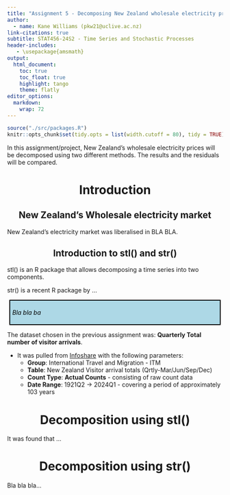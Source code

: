 ```yaml
---
title: "Assignment 5 - Decomposing New Zealand wholesale electricity prices using stl() and str()"
author:
  - name: Kane Williams (pkw21@uclive.ac.nz)
link-citations: true
subtitle: STAT456-24S2 - Time Series and Stochastic Processes
header-includes:
   - \usepackage{amsmath}
output:
  html_document:
    toc: true
    toc_float: true
    highlight: tango
    theme: flatly
editor_options:
  markdown:
    wrap: 72
---
```


```{=html}
<style>

.boxTask {
background-color: lightblue;
color: black;
border: 2px solid black;
margin: 5px;
padding: 5px;
font-style: italic;
}

/* Centered headings */
h1, h2, h3, h4, h5, h6 {
  text-align: center;
}

</style>
```


```r
source("./src/packages.R")
knitr::opts_chunk$set(tidy.opts = list(width.cutoff = 80), tidy = TRUE)
```

```{=html}
<style>

.boxTask {
background-color: lightblue;
color: black;
border: 2px solid black;
margin: 5px;
padding: 5px;
font-style: italic;
}

/* Centered headings */
h1, h2, h3, h4, h5, h6 {
  text-align: center;
}

</style>
```

In this assignment/project, New Zealand's wholesale electricity prices will be decomposed using two different methods. The results and the residuals will be compared.

# Introduction

## New Zealand's Wholesale electricity market

New Zealand's electricity market was liberalised in BLA BLA.

## Introduction to stl() and str()

stl() is an R package that allows decomposing a time series into two components.

str() is a recent R package by ...

::: boxTask
Bla bla ba
:::

The dataset chosen in the previous assignment was: **Quarterly Total
number of visitor arrivals**.

-   It was pulled from [Infoshare](https://infoshare.stats) with the
    following parameters:
    -   **Group**: International Travel and Migration - ITM
    -   **Table**: New Zealand Visitor arrival totals
        (Qrtly-Mar/Jun/Sep/Dec)
    -   **Count Type**: **Actual Counts** - consisting of raw count data
    -   **Date Range**: 1921Q2 -\> 2024Q1 - covering a period of
        approximately 103 years

# Decomposition using stl()

It was found that ...

# Decomposition using str()

Bla bla bla...